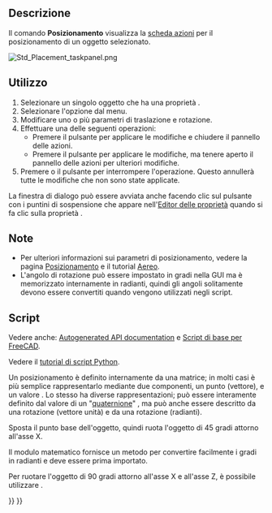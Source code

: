 <languages/>

{{Docnav/it
|[[Std_SendToPythonConsole/it|Invia alla console Python]]
|[[Std_TransformManip/it|Trasforma]]
|[[Std_Edit_Menu/it|Menu Modifica]]
|IconL=Std_SendToPythonConsole.svg
|IconR=Std_TransformManip.svg
|IconC=Freecad.svg
}}

{{GuiCommand/it
|Name=Std_Placement
|Name/it=Posizionamento
|MenuLocation=Modifica → Posizionamento...
|Workbenches=Tutti
|SeeAlso=[[Std_Alignment/it|Allinea]], [[Placement/it|Posizionamento]]
}}

<span id="Description"></span>
==Descrizione==

Il comando '''Posizionamento''' visualizza la [[Task_panel/it|scheda azioni]] per il posizionamento di un oggetto selezionato.

[[Image:Std_Placement_taskpanel.png]]
{{Caption|La scheda di Posizionamento}}

<span id="Usage"></span>
==Utilizzo==

# Selezionare un singolo oggetto che ha una proprietà {{PropertyData|Placement}}.
# Selezionare l'opzione {{MenuCommand|Modifica → [[Image:Std_Placement.svg|16px]] Posizionamento...}} dal menu.
# Modificare uno o più parametri di traslazione e rotazione.
# Effettuare una delle seguenti operazioni:
#* Premere il pulsante {{Button|OK}} per applicare le modifiche e chiudere il pannello delle azioni.
#* Premere il pulsante {{Button|Applica}} per applicare le modifiche, ma tenere aperto il pannello delle azioni per ulteriori modifiche.
# Premere {{KEY|Esc}} o il pulsante {{Button|Cancel}} per interrompere l'operazione. Questo annullerà tutte le modifiche che non sono state applicate.

La finestra di dialogo può essere avviata anche facendo clic sul pulsante con i puntini di sospensione {{Button|...}} che appare nell'[[Property_editor/it|Editor delle proprietà]] quando si fa clic sulla proprietà {{PropertyData|Placement}}.

<span id="Notes"></span>
==Note==

* Per ulteriori informazioni sui parametri di posizionamento, vedere la pagina [[Placement/it|Posizionamento]] e il tutorial [[Aeroplane/it|Aereo]].
* L'angolo di rotazione può essere impostato in gradi nella GUI ma è memorizzato internamente in radianti, quindi gli angoli solitamente devono essere convertiti quando vengono utilizzati negli script.

<span id="Scripting"></span>
==Script==

Vedere anche: [https://freecad.github.io/SourceDoc/ Autogenerated API documentation] e [[FreeCAD_Scripting_Basics/it|Script di base per FreeCAD]].

Vedere il [[Python_scripting_tutorial/it#Vettori_e_posizionamenti|tutorial di script Python]].

Un posizionamento è definito internamente da una matrice; in molti casi è più semplice rappresentarlo mediante due componenti, un punto {{incode|Base}} (vettore), e un valore {{incode|Rotazione}}. Lo stesso {{incode|Rotazione}} ha diverse rappresentazioni; può essere interamente definito dal valore di un "[https://en.wikipedia.org/wiki/Quaternion quaternione]" {{incode|(xi + yj + zk + w)}}, ma può anche essere descritto da una rotazione {{incode|Axis}} (vettore unità) e da una rotazione {{incode|Angle}} (radianti).

{{Code|code=
import FreeCAD as App

doc = App.newDocument()
obj = doc.addObject("Part::Cylinder", "Cylinder")

print(obj.Placement)
# Placement [Pos=(0,0,0), Yaw-Pitch-Roll=(0,0,0)]
print(obj.Placement.Base)
# Vector (0.0, 0.0, 0.0)
print(obj.Placement.Rotation)
# Rotation (0.0, 0.0, 0.0, 1.0)

print(obj.Placement.Rotation.Angle)
# 0.0
print(obj.Placement.Rotation.Axis)
# Vector (0.0, 0.0, 1.0)
print(obj.Placement.Rotation.Q)
# (0.0, 0.0, 0.0, 1.0)
}}

Sposta il punto base dell'oggetto, quindi ruota l'oggetto di 45 gradi attorno all'asse X.

Il modulo matematico fornisce un metodo {{incode|radians()}} per convertire facilmente i gradi in radianti e deve essere prima importato.

{{Code|code=
import math

obj.Placement.Base = App.Vector(5, 3, 1)
obj.Placement.Rotation.Axis = App.Vector(1, 0, 0)
obj.Placement.Rotation.Angle = math.radians(45)

print(obj.Placement)
# Placement [Pos=(5,3,1), Yaw-Pitch-Roll=(0,0,45)]
print(obj.Placement.Rotation.Q)
# (0.3826834323650898, 0.0, 0.0, 0.9238795325112867)
print(obj.Placement.Matrix)
# Matrix ((1,0,0,5),(0,0.707107,-0.707107,3),(0,0.707107,0.707107,1),(0,0,0,1))
}}

Per ruotare l'oggetto di 90 gradi attorno all'asse X e all'asse Z, è possibile utilizzare {{incode|obj.Placement.Rotation.setYawPitchRoll}}.

{{Code|code=
obj.Placement.Base = App.Vector(5, 3, 1)
obj.Placement.Rotation.Axis = App.Vector(1, 0, 0)
obj.Placement.Rotation.setYawPitchRoll(90, 0, 90)

print(obj.Placement)
# Placement [Pos=(5,3,1), Yaw-Pitch-Roll=(90,0,90)]
}}


{{Docnav/it
|[[Std_SendToPythonConsole/it|Invia alla console Python]]
|[[Std_TransformManip/it|Trasforma]]
|[[Std_Edit_Menu/it|Menu Modifica]]
|IconL=Std_SendToPythonConsole.svg
|IconR=Std_TransformManip.svg
|IconC=Freecad.svg
}}

{{Std_Base_navi{{#translation:}}}}
{{Userdocnavi{{#translation:}}}}